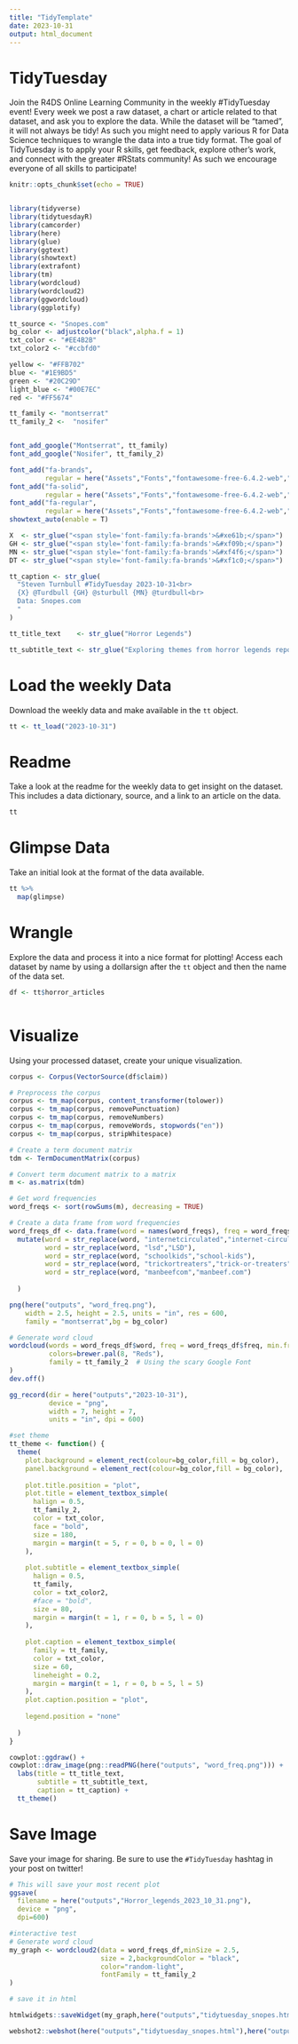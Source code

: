 ```yaml
---
title: "TidyTemplate"
date: 2023-10-31
output: html_document
---
```


# TidyTuesday

Join the R4DS Online Learning Community in the weekly #TidyTuesday event!
Every week we post a raw dataset, a chart or article related to that dataset, and ask you to explore the data.
While the dataset will be “tamed”, it will not always be tidy! As such you might need to apply various R for Data Science techniques to wrangle the data into a true tidy format.
The goal of TidyTuesday is to apply your R skills, get feedback, explore other’s work, and connect with the greater #RStats community!
As such we encourage everyone of all skills to participate!

```r

knitr::opts_chunk$set(echo = TRUE)


library(tidyverse)
library(tidytuesdayR)
library(camcorder)
library(here)
library(glue)
library(ggtext)
library(showtext)
library(extrafont)
library(tm)
library(wordcloud)
library(wordcloud2)
library(ggwordcloud)
library(ggplotify)

```

```R
tt_source <- "Snopes.com"
bg_color <- adjustcolor("black",alpha.f = 1)
txt_color <- "#EE4B2B"
txt_color2 <- "#ccbfd0"

yellow <- "#FFB702"  
blue <- "#1E9BD5"
green <- "#20C29D"
light_blue <- "#00E7EC"
red <- "#FF5674"

tt_family <- "montserrat"
tt_family_2 <-  "nosifer"


font_add_google("Montserrat", tt_family)
font_add_google("Nosifer", tt_family_2)

font_add("fa-brands",
         regular = here("Assets","Fonts","fontawesome-free-6.4.2-web","webfonts","fa-brands-400.ttf"))
font_add("fa-solid",
         regular = here("Assets","Fonts","fontawesome-free-6.4.2-web","webfonts","fa-solid-900.ttf"))
font_add("fa-regular",
         regular = here("Assets","Fonts","fontawesome-free-6.4.2-web","webfonts","fa-regular-400.ttf"))
showtext_auto(enable = T) 

X  <- str_glue("<span style='font-family:fa-brands'>&#xe61b;</span>")
GH <- str_glue("<span style='font-family:fa-brands'>&#xf09b;</span>")
MN <- str_glue("<span style='font-family:fa-brands'>&#xf4f6;</span>")
DT <- str_glue("<span style='font-family:fa-brands'>&#xf1c0;</span>")

tt_caption <- str_glue(
  "Steven Turnbull #TidyTuesday 2023-10-31<br>
  {X} @Turdbull {GH} @sturbull {MN} @turdbull<br>
  Data: Snopes.com
  "
)

tt_title_text    <- str_glue("Horror Legends")

tt_subtitle_text <- str_glue("Exploring themes from horror legends reported on by Snopes.com") 

```

# Load the weekly Data

Download the weekly data and make available in the `tt` object.

```r

tt <- tt_load("2023-10-31")

```


# Readme

Take a look at the readme for the weekly data to get insight on the dataset.
This includes a data dictionary, source, and a link to an article on the data.

```r

tt

```


# Glimpse Data

Take an initial look at the format of the data available.

```r

tt %>% 
  map(glimpse)

```

# Wrangle

Explore the data and process it into a nice format for plotting! Access each dataset by name by using a dollarsign after the `tt` object and then the name of the data set.

```r

df <- tt$horror_articles



```


# Visualize

Using your processed dataset, create your unique visualization.

```r

corpus <- Corpus(VectorSource(df$claim))

# Preprocess the corpus
corpus <- tm_map(corpus, content_transformer(tolower))
corpus <- tm_map(corpus, removePunctuation)
corpus <- tm_map(corpus, removeNumbers)
corpus <- tm_map(corpus, removeWords, stopwords("en"))
corpus <- tm_map(corpus, stripWhitespace)

# Create a term document matrix
tdm <- TermDocumentMatrix(corpus)

# Convert term document matrix to a matrix
m <- as.matrix(tdm)

# Get word frequencies
word_freqs <- sort(rowSums(m), decreasing = TRUE)

# Create a data frame from word frequencies
word_freqs_df <- data.frame(word = names(word_freqs), freq = word_freqs) %>%
  mutate(word = str_replace(word, "internetcirculated","internet-circulated"),
         word = str_replace(word, "lsd","LSD"),
         word = str_replace(word, "schoolkids","school-kids"),
         word = str_replace(word, "trickortreaters","trick-or-treaters"),
         word = str_replace(word, "manbeefcom","manbeef.com")
         
  )

png(here("outputs", "word_freq.png"),
    width = 2.5, height = 2.5, units = "in", res = 600,
    family = "montserrat",bg = bg_color)

# Generate word cloud
wordcloud(words = word_freqs_df$word, freq = word_freqs_df$freq, min.freq = 2, scale=c(8,.2),
          colors=brewer.pal(8, "Reds"),
          family = tt_family_2  # Using the scary Google Font
) 
dev.off()
```


```R
gg_record(dir = here("outputs","2023-10-31"),
          device = "png",
          width = 7, height = 7, 
          units = "in", dpi = 600)
```

```R
#set theme
tt_theme <- function() {
  theme(
    plot.background = element_rect(colour=bg_color,fill = bg_color),
    panel.background = element_rect(colour=bg_color,fill = bg_color),
    
    plot.title.position = "plot",
    plot.title = element_textbox_simple(
      halign = 0.5,
      tt_family_2,
      color = txt_color,
      face = "bold",
      size = 180,
      margin = margin(t = 5, r = 0, b = 0, l = 0)
    ),
    
    plot.subtitle = element_textbox_simple(
      halign = 0.5,
      tt_family,
      color = txt_color2,
      #face = "bold",
      size = 80,
      margin = margin(t = 1, r = 0, b = 5, l = 0)
    ),
    
    plot.caption = element_textbox_simple(
      family = tt_family, 
      color = txt_color,
      size = 60,
      lineheight = 0.2,
      margin = margin(t = 1, r = 0, b = 5, l = 5)
    ),
    plot.caption.position = "plot",
    
    legend.position = "none"
    
  )
}
```

```R
cowplot::ggdraw() +
cowplot::draw_image(png::readPNG(here("outputs", "word_freq.png"))) +
  labs(title = tt_title_text,
       subtitle = tt_subtitle_text,
       caption = tt_caption) +
  tt_theme()
```

# Save Image

Save your image for sharing. Be sure to use the `#TidyTuesday` hashtag in your post on twitter! 

```r

# This will save your most recent plot
ggsave(
  filename = here("outputs","Horror_legends_2023_10_31.png"),
  device = "png",
  dpi=600)

```

```R
#interactive test
# Generate word cloud
my_graph <- wordcloud2(data = word_freqs_df,minSize = 2.5,
                       size = 2,backgroundColor = "black",
                       color="random-light", 
                       fontFamily = tt_family_2
) 

# save it in html

htmlwidgets::saveWidget(my_graph,here("outputs","tidytuesday_snopes.html"),selfcontained = T)

webshot2::webshot(here("outputs","tidytuesday_snopes.html"),here("outputs","Horror_legends_2023_10_31.png"), delay =3, vwidth = 480, vheight=480)
```





